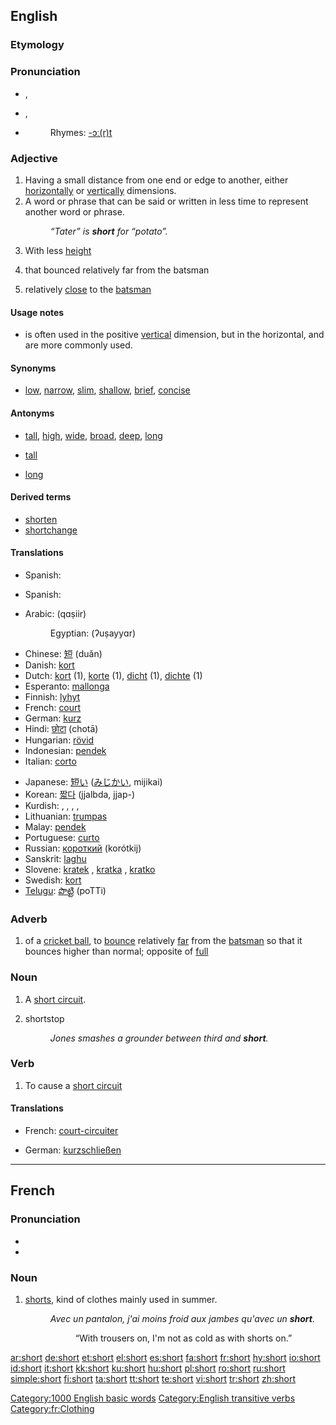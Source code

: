 {{wikipedia}}
==English==

{{rank|different|care|war|390|short|able|five|need}}

===Etymology===
{{OE.}} {{term|scort|lang=ang}}

===Pronunciation===
*{{a|RP}} {{IPA|/ʃɔːt/}}, {{SAMPA|/SO:t/}}
*{{a|US}} {{IPA|/ʃɔɹt/}}, {{SAMPA|/SOrt/}}
*{{audio|en-us-short.ogg|Audio (US)}}
*:Rhymes: [[Rhymes:English:-ɔː(r)t|-ɔː(r)t]]

===Adjective===
{{en-adj|er}}

# Having a small distance from one end or edge to another, either [[horizontal]]ly or [[vertical]]ly dimensions.
# A word or phrase that can be said or written in less time to represent another word or phrase.
#: ''“Tater” is '''short''' for “potato”.''
# {{context|of a person}} With less [[height]]
# {{cricket|of a ball}} that bounced relatively far from the batsman
# {{cricket|of a [[fielder]] or fielding [[position]]}} relatively [[close]] to the [[batsman]]

====Usage notes====
* {{sense|having a small distance between ends or edges}} {{term|short|Short}} is often used in the positive [[vertical]] dimension, but in the horizontal, {{term|shallow}} and {{term|narrow}} are more commonly used.

====Synonyms====
* {{sense|having a small distance between ends or edges}} [[low]], [[narrow]], [[slim]], [[shallow]], [[brief]], [[concise]]

====Antonyms====
* {{sense|having a small distance between ends or edges}} [[tall]], [[high]], [[wide]], [[broad]], [[deep]], [[long]]
* {{sense|of a person|with less height}} [[tall]]
* {{sense|cricket|of a fielder or fielding position|relatively close to the batsman}} [[long]]

====Derived terms====
* [[shorten]]
* [[shortchange]]

====Translations====
{{trans-top|having a small distance between ends or edges}}
{{trans-mid}}
*Spanish: {{t|es|corto|m}}
{{trans-bottom}}

{{trans-top|of a person, with less height}}
{{trans-mid}}
*Spanish: {{t|es|bajo|m}}
{{trans-bottom}}

{{ttbc-top}}
*Arabic: {{ARchar|[[قصير]]}} (qɑṣiir)
*:Egyptian: {{ARchar|[[قصير]]}} (ʔuṣayyɑr)
*Chinese: [[短]] (duǎn)
*Danish: [[kort]]
*Dutch: [[kort]] (1), [[korte]] (1), [[dicht]] (1), [[dichte]] (1)
*Esperanto: [[mallonga]]
*Finnish: [[lyhyt]]
*French: [[court]]
*German: [[kurz]]
*Hindi: [[छोटा]] (chotā)
*Hungarian: [[rövid]]
*Indonesian: [[pendek]]
*Italian: [[corto]]
{{ttbc-mid}}
*Japanese: [[短い]] ([[みじかい]], mijikai)
*Korean: [[짧다]] (jjalbda, jjap-)
*Kurdish: {{t+|ku|kurt}}, {{t+|ku|kin}}, {{t|ku|qut}}, {{t|ku|quse}}, {{KUchar|[[کورت]]}}
*Lithuanian: [[trumpas]]
*Malay: [[pendek]]
*Portuguese: [[curto]]
*Russian: [[короткий]] (korótkij)
*Sanskrit: [[laghu]]
*Slovene: [[kratek]] {{m}}, [[kratka]] {{f}}, [[kratko]] {{n}}
*Swedish: [[kort]]
*[[Telugu]]: [[పొట్టి]] (poTTi)
{{ttbc-bottom}}

===Adverb===
{{en-adv|er}}

# {{cricket}} of a [[cricket ball]], to [[bounce]] relatively [[far]] from the [[batsman]] so that it bounces higher than normal; opposite of [[full]]

===Noun===
{{en-noun}}

# A [[short circuit]].
# {{baseball}} shortstop
#: ''Jones smashes a grounder between third and '''short'''.''

===Verb===
{{en-verb}}

# {{transitive}} To cause a [[short circuit]]

====Translations====

{{trans-top|cause a short circuit}}
*French: [[court-circuiter]]
{{trans-mid}}
*German: [[kurzschließen]]
{{trans-bottom}}

[[Category:1000 English basic words]]
[[Category:English transitive verbs]]

----

==French==

===Pronunciation===
*{{IPA|lang=fr|/ʃɔʁt/}}
*{{SAMPA|lang=fr|/SORt/}}

===Noun===
{{fr-noun|m}}

# [[shorts]], kind of clothes mainly used in summer.
#: ''Avec un pantalon, j'ai moins froid aux jambes qu'avec un '''short'''.''
#::“With trousers on, I'm not as cold as with shorts on.”

[[Category:fr:Clothing]]

[[ar:short]]
[[de:short]]
[[et:short]]
[[el:short]]
[[es:short]]
[[fa:short]]
[[fr:short]]
[[hy:short]]
[[io:short]]
[[id:short]]
[[it:short]]
[[kk:short]]
[[ku:short]]
[[hu:short]]
[[pl:short]]
[[ro:short]]
[[ru:short]]
[[simple:short]]
[[fi:short]]
[[ta:short]]
[[tt:short]]
[[te:short]]
[[vi:short]]
[[tr:short]]
[[zh:short]]